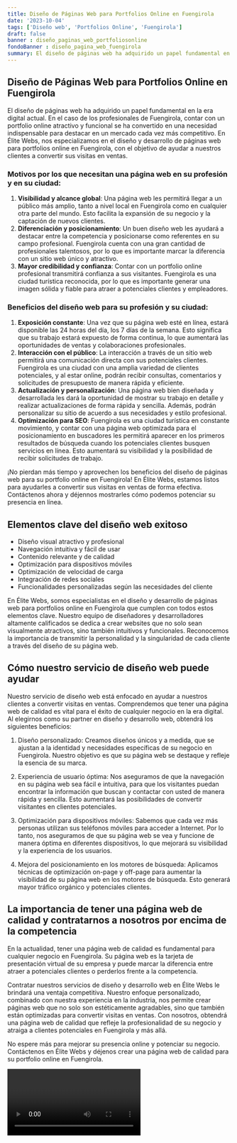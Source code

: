 ```yaml
---
title: Diseño de Páginas Web para Portfolios Online en Fuengirola
date: '2023-10-04'
tags: ['Diseño web', 'Portfolios Online', 'Fuengirola']
draft: false
banner : diseño_paginas_web_portfoliosonline
fondoBanner : diseño_pagina_web_fuengirola
summary: El diseño de páginas web ha adquirido un papel fundamental en la era digital actual. En el caso de los profesionales de Fuengirola, contar con un portfolio online atractivo y funcional se ha convertido en una necesidad indispensable para destacar en un mercado cada vez más competitivo. En Élite Webs, nos especializamos en el diseño y desarrollo de páginas web para portfolios online en Fuengirola, con el objetivo de ayudar a nuestros clientes a convertir sus visitas en ventas.
---
```


## Diseño de Páginas Web para Portfolios Online en Fuengirola

El diseño de páginas web ha adquirido un papel fundamental en la era digital actual. En el caso de los profesionales de Fuengirola, contar con un portfolio online atractivo y funcional se ha convertido en una necesidad indispensable para destacar en un mercado cada vez más competitivo. En Élite Webs, nos especializamos en el diseño y desarrollo de páginas web para portfolios online en Fuengirola, con el objetivo de ayudar a nuestros clientes a convertir sus visitas en ventas.

### Motivos por los que necesitan una página web en su profesión y en su ciudad:

1. **Visibilidad y alcance global**: Una página web les permitirá llegar a un público más amplio, tanto a nivel local en Fuengirola como en cualquier otra parte del mundo. Esto facilita la expansión de su negocio y la captación de nuevos clientes.
2. **Diferenciación y posicionamiento**: Un buen diseño web les ayudará a destacar entre la competencia y posicionarse como referentes en su campo profesional. Fuengirola cuenta con una gran cantidad de profesionales talentosos, por lo que es importante marcar la diferencia con un sitio web único y atractivo.
3. **Mayor credibilidad y confianza**: Contar con un portfolio online profesional transmitirá confianza a sus visitantes. Fuengirola es una ciudad turística reconocida, por lo que es importante generar una imagen sólida y fiable para atraer a potenciales clientes y empleadores.

### Beneficios del diseño web para su profesión y su ciudad:

1. **Exposición constante**: Una vez que su página web esté en línea, estará disponible las 24 horas del día, los 7 días de la semana. Esto significa que su trabajo estará expuesto de forma continua, lo que aumentará las oportunidades de ventas y colaboraciones profesionales.
2. **Interacción con el público**: La interacción a través de un sitio web permitirá una comunicación directa con sus potenciales clientes. Fuengirola es una ciudad con una amplia variedad de clientes potenciales, y al estar online, podrán recibir consultas, comentarios y solicitudes de presupuesto de manera rápida y eficiente.
3. **Actualización y personalización**: Una página web bien diseñada y desarrollada les dará la oportunidad de mostrar su trabajo en detalle y realizar actualizaciones de forma rápida y sencilla. Además, podrán personalizar su sitio de acuerdo a sus necesidades y estilo profesional.
4. **Optimización para SEO**: Fuengirola es una ciudad turística en constante movimiento, y contar con una página web optimizada para el posicionamiento en buscadores les permitirá aparecer en los primeros resultados de búsqueda cuando los potenciales clientes busquen servicios en línea. Esto aumentará su visibilidad y la posibilidad de recibir solicitudes de trabajo.

¡No pierdan más tiempo y aprovechen los beneficios del diseño de páginas web para su portfolio online en Fuengirola! En Élite Webs, estamos listos para ayudarles a convertir sus visitas en ventas de forma efectiva. Contáctenos ahora y déjennos mostrarles cómo podemos potenciar su presencia en línea.

<GifSeo />

<Cta />

## Elementos clave del diseño web exitoso

- Diseño visual atractivo y profesional
- Navegación intuitiva y fácil de usar
- Contenido relevante y de calidad
- Optimización para dispositivos móviles
- Optimización de velocidad de carga
- Integración de redes sociales
- Funcionalidades personalizadas según las necesidades del cliente

En Élite Webs, somos especialistas en el diseño y desarrollo de páginas web para portfolios online en Fuengirola que cumplen con todos estos elementos clave. Nuestro equipo de diseñadores y desarrolladores altamente calificados se dedica a crear websites que no solo sean visualmente atractivos, sino también intuitivos y funcionales. Reconocemos la importancia de transmitir la personalidad y la singularidad de cada cliente a través del diseño de su página web.

## Cómo nuestro servicio de diseño web puede ayudar

Nuestro servicio de diseño web está enfocado en ayudar a nuestros clientes a convertir visitas en ventas. Comprendemos que tener una página web de calidad es vital para el éxito de cualquier negocio en la era digital. Al elegirnos como su partner en diseño y desarrollo web, obtendrá los siguientes beneficios:

1. Diseño personalizado: Creamos diseños únicos y a medida, que se ajustan a la identidad y necesidades específicas de su negocio en Fuengirola. Nuestro objetivo es que su página web se destaque y refleje la esencia de su marca.

2. Experiencia de usuario óptima: Nos aseguramos de que la navegación en su página web sea fácil e intuitiva, para que los visitantes puedan encontrar la información que buscan y contactar con usted de manera rápida y sencilla. Esto aumentará las posibilidades de convertir visitantes en clientes potenciales.

3. Optimización para dispositivos móviles: Sabemos que cada vez más personas utilizan sus teléfonos móviles para acceder a Internet. Por lo tanto, nos aseguramos de que su página web se vea y funcione de manera óptima en diferentes dispositivos, lo que mejorará su visibilidad y la experiencia de los usuarios.

4. Mejora del posicionamiento en los motores de búsqueda: Aplicamos técnicas de optimización on-page y off-page para aumentar la visibilidad de su página web en los motores de búsqueda. Esto generará mayor tráfico orgánico y potenciales clientes.

## La importancia de tener una página web de calidad y contratarnos a nosotros por encima de la competencia

En la actualidad, tener una página web de calidad es fundamental para cualquier negocio en Fuengirola. Su página web es la tarjeta de presentación virtual de su empresa y puede marcar la diferencia entre atraer a potenciales clientes o perderlos frente a la competencia.

Contratar nuestros servicios de diseño y desarrollo web en Élite Webs le brindará una ventaja competitiva. Nuestro enfoque personalizado, combinado con nuestra experiencia en la industria, nos permite crear páginas web que no solo son estéticamente agradables, sino que también están optimizadas para convertir visitas en ventas. Con nosotros, obtendrá una página web de calidad que refleje la profesionalidad de su negocio y atraiga a clientes potenciales en Fuengirola y más allá.

No espere más para mejorar su presencia online y potenciar su negocio. Contáctenos en Élite Webs y déjenos crear una página web de calidad para su portfolio online en Fuengirola.

<Video />

<CtaBot job='Portfolios Online' city='Fuengirola'/>

<Gmaps query='Fuengirola+españa+maps' />